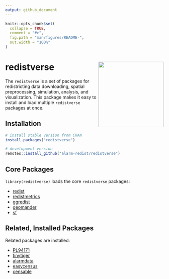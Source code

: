 ```yaml
---
output: github_document
---
```


<!-- README.md is generated from README.Rmd. Please edit that file -->

```r
knitr::opts_chunk$set(
  collapse = TRUE,
  comment = "#>",
  fig.path = "man/figures/README-",
  out.width = "100%"
)
```

# redistverse <img src="man/figures/logo.png" align="right" height="208" />

<!-- badges: start -->
<!-- badges: end -->

The `redistverse` is a set of packages for redistricting data downloading, spatial 
preprocessing, simulation, analysis, and visualization. This package makes it easy 
to install and load multiple `redistverse` packages at once.

## Installation

```r
# install stable version from CRAN
install.packages("redistverse")
```

``` r
# development version
remotes::install_github("alarm-redist/redistverse")
```

## Core Packages

`library(redistverse)` loads the core `redistverse` packages:

- [redist](https://alarm-redist.org/redist/)
- [redistmetrics](https://alarm-redist.org/redistmetrics/)
- [ggredist](https://alarm-redist.org/ggredist/)
- [geomander](https://christophertkenny.com/geomander/)
- [sf](https://r-spatial.github.io/sf/)

## Related, Installed Packages

Related packages are installed:

- [PL94171](https://corymccartan.com/PL94171/)
- [tinytiger](https://alarm-redist.org/tinytiger/)
- [alarmdata](https://alarm-redist.org/alarmdata/)
- [easycensus](https://corymccartan.com/easycensus/)
- [censable](https://christophertkenny.com/censable/)

